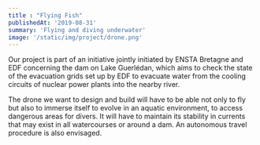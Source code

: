 ```yaml
---
title : "Flying Fish"
publishedAt: '2019-08-31'
summary: 'Flying and diving underwater'
image: '/static/img/project/drone.png'
---
```

Our project is part of an initiative jointly initiated by ENSTA Bretagne and EDF concerning the dam on Lake Guerlédan, which aims to check the state of the evacuation grids set up by EDF to evacuate water from the cooling circuits of nuclear power plants into the nearby river.

The drone we want to design and build will have to be able not only to fly but also to immerse itself to evolve in an aquatic environment, to access dangerous areas for divers. It will have to maintain its stability in currents that may exist in all watercourses or around a dam. An autonomous travel procedure is also envisaged.
